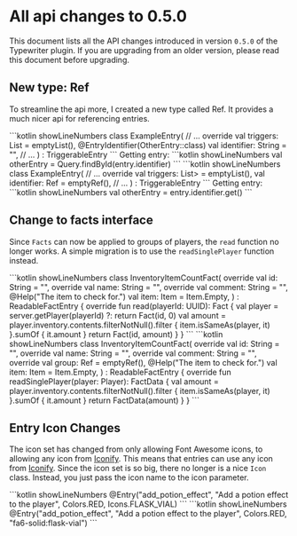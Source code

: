 
# All api changes to 0.5.0

This document lists all the API changes introduced in version `0.5.0` of the Typewriter plugin. If you are upgrading from an older version, please read this document before upgrading.

## New type: Ref

To streamline the api more, I created a new type called Ref. 
It provides a much nicer api for referencing entries.

<Tabs>
  <TabItem value="old" label="Old">
    ```kotlin showLineNumbers
    class ExampleEntry(
        // ...
        override val triggers: List<String> = emptyList(),
        @EntryIdentifier(OtherEntry::class)
        val identifier: String = "",
        // ...
    ) : TriggerableEntry
    ```
    Getting entry:
    ```kotlin showLineNumbers
    val otherEntry = Query.findById<OtherEntry>(entry.identifier)
    ```
  </TabItem>
  <TabItem value="new" label="New" default>
    ```kotlin showLineNumbers
    class ExampleEntry(
        // ...
        override val triggers: List<Ref<TriggerableEntry>> = emptyList(),
        val identifier: Ref<OtherEntry> = emptyRef(),
        // ...
    ) : TriggerableEntry
    ```
    Getting entry:
    ```kotlin showLineNumbers
    val otherEntry = entry.identifier.get()
    ```
  </TabItem>
</Tabs>

## Change to facts interface

Since `Facts` can now be applied to groups of players, the `read` function no longer works.
A simple migration is to use the `readSinglePlayer` function instead.

<Tabs>
  <TabItem value="old" label="Old">
    ```kotlin showLineNumbers
    class InventoryItemCountFact(
        override val id: String = "",
        override val name: String = "",
        override val comment: String = "",
        @Help("The item to check for.")
        val item: Item = Item.Empty,
    ) : ReadableFactEntry {
        override fun read(playerId: UUID): Fact {
            val player = server.getPlayer(playerId) ?: return Fact(id, 0)
            val amount = player.inventory.contents.filterNotNull().filter { item.isSameAs(player, it) }.sumOf { it.amount }
            return Fact(id, amount)
        }
    }
    ```
  </TabItem>
  <TabItem value="new" label="New" default>
    ```kotlin showLineNumbers
    class InventoryItemCountFact(
        override val id: String = "",
        override val name: String = "",
        override val comment: String = "",
        override val group: Ref<GroupEntry> = emptyRef(),
        @Help("The item to check for.")
        val item: Item = Item.Empty,
    ) : ReadableFactEntry {
        override fun readSinglePlayer(player: Player): FactData {
            val amount = player.inventory.contents.filterNotNull().filter { item.isSameAs(player, it) }.sumOf { it.amount }
            return FactData(amount)
        }
    }
    ```
  </TabItem>
</Tabs>

## Entry Icon Changes

The icon set has changed from only allowing Font Awesome icons, to allowing any icon from [Iconify](https://iconify.design/).
This means that entries can use any icon from [Iconify](https://iconify.design/).
Since the icon set is so big, there no longer is a nice `Icon` class. Instead, you just pass the icon name to the icon parameter.

<Tabs>
    <TabItem value="old" label="Old">
        ```kotlin showLineNumbers
        @Entry("add_potion_effect", "Add a potion effect to the player", Colors.RED, Icons.FLASK_VIAL)
        ```
    </TabItem>
    <TabItem value="new" label="New" default>
        ```kotlin showLineNumbers
        @Entry("add_potion_effect", "Add a potion effect to the player", Colors.RED, "fa6-solid:flask-vial")
        ```
    </TabItem>
</Tabs>
